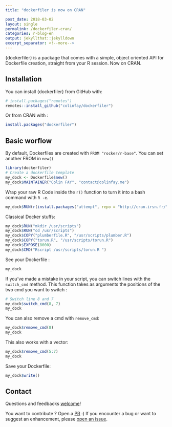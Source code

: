 ```yaml
---
title: "dockerfiler is now on CRAN"

post_date: 2018-03-02
layout: single
permalink: /dockerfiler-cran/
categories: r-blog-en
output: jekyllthat::jekylldown
excerpt_separator: <!--more-->
---
```


{dockerfiler} is a package that comes with a simple, object oriented API for Dockerfile creation, straight from your R session. Now on CRAN.

 <!--more-->
 
## Installation

You can install {dockerfiler} from GitHub with:

```r
# install.packages("remotes")
remotes::install_github("colinfay/dockerfiler")
```

Or from CRAN with : 

```r
install.packages("dockerfiler")
```

## Basic worflow 

By default, Dockerfiles are created with `FROM "rocker/r-base"`.
You can set another FROM in `new()`

```r
library(dockerfiler)
# Create a dockerfile template
my_dock <- Dockerfile$new()
my_dock$MAINTAINER("Colin FAY", "contact@colinfay.me")
```

Wrap your raw R Code inside the `r()` function to turn it into a bash command with `R -e`.

```r
my_dock$RUN(r(install.packages("attempt", repo = "http://cran.irsn.fr/")))
```

Classical Docker stuffs:

```r
my_dock$RUN("mkdir /usr/scripts")
my_dock$RUN("cd /usr/scripts")
my_dock$COPY("plumberfile.R", "/usr/scripts/plumber.R")
my_dock$COPY("torun.R", "/usr/scripts/torun.R")
my_dock$EXPOSE(8000)
my_dock$CMD("Rscript /usr/scripts/torun.R ")
```

See your Dockerfile : 

```r
my_dock
```

If you've made a mistake in your script, you can switch lines with the `switch_cmd` method. This function takes as arguments the positions of the two cmd you want to switch : 

```r
# Switch line 8 and 7
my_dock$switch_cmd(8, 7)
my_dock
```

You can also remove a cmd with `remove_cmd`: 

```r
my_dock$remove_cmd(8)
my_dock
```

This also works with a vector:

```r
my_dock$remove_cmd(5:7)
my_dock
```

Save your Dockerfile:

```r
my_dock$write()
```

## Contact

Questions and feedbacks [welcome](mailto:contact@colinfay.me)!

You want to contribute ? Open a [PR](https://github.com/ColinFay/dockerfiler/pulls) :) If you encounter a bug or want to suggest an enhancement, please [open an issue](https://github.com/ColinFay/dockerfiler/issues).

